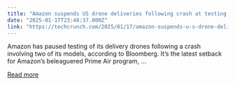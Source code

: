 ```yaml
---
title: "Amazon suspends US drone deliveries following crash at testing facility"
date: "2025-01-17T23:48:37.000Z"
link: "https://techcrunch.com/2025/01/17/amazon-suspends-u-s-drone-deliveries-following-crash-at-testing-facility/"
---
```


Amazon has paused testing of its delivery drones following a crash involving two of its models, according to Bloomberg. It&#8217;s the latest setback for Amazon&#8217;s beleaguered Prime Air program, ...

[Read more](https://techcrunch.com/2025/01/17/amazon-suspends-u-s-drone-deliveries-following-crash-at-testing-facility/)

